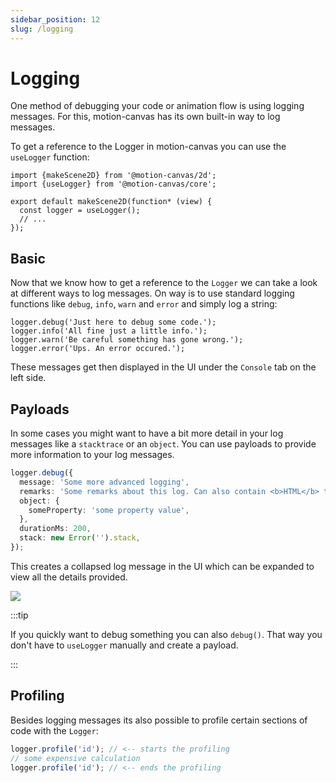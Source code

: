 ```yaml
---
sidebar_position: 12
slug: /logging
---
```


# Logging

One method of debugging your code or animation flow is using logging messages.
For this, motion-canvas has its own built-in way to log messages.

To get a reference to the Logger in motion-canvas you can use the `useLogger`
function:

```tsx
import {makeScene2D} from '@motion-canvas/2d';
import {useLogger} from '@motion-canvas/core';

export default makeScene2D(function* (view) {
  const logger = useLogger();
  // ...
});
```

## Basic

Now that we know how to get a reference to the `Logger` we can take a look at
different ways to log messages. On way is to use standard logging functions like
`debug`, `info`, `warn` and `error` and simply log a string:

```tsx
logger.debug('Just here to debug some code.');
logger.info('All fine just a little info.');
logger.warn('Be careful something has gone wrong.');
logger.error('Ups. An error occured.');
```

These messages get then displayed in the UI under the `Console` tab on the left
side.

## Payloads

In some cases you might want to have a bit more detail in your log messages like
a `stacktrace` or an `object`. You can use payloads to provide more information
to your log messages.

```ts
logger.debug({
  message: 'Some more advanced logging',
  remarks: 'Some remarks about this log. Can also contain <b>HTML</b> tags.',
  object: {
    someProperty: 'some property value',
  },
  durationMs: 200,
  stack: new Error('').stack,
});
```

This creates a collapsed log message in the UI which can be expanded to view all
the details provided.

![](/img/logpayload-message.png)

:::tip

If you quickly want to debug something you can also `debug()`. That way you
don't have to `useLogger` manually and create a payload.

:::

## Profiling

Besides logging messages its also possible to profile certain sections of code
with the `Logger`:

```ts
logger.profile('id'); // <-- starts the profiling
// some expensive calculation
logger.profile('id'); // <-- ends the profiling
```
